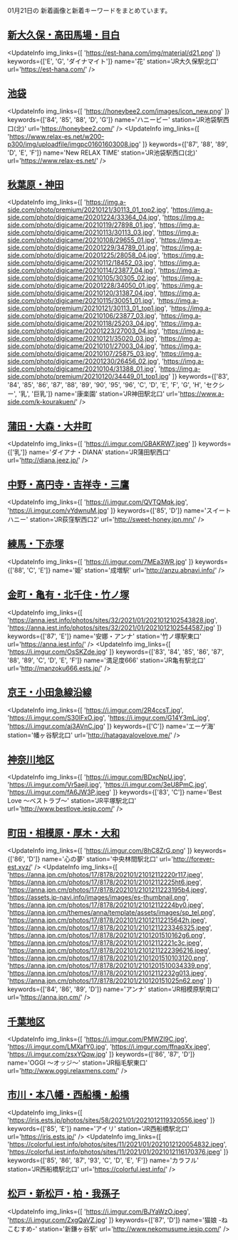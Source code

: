 

01月21日の
新着画像と新着キーワードをまとめています。

<DmmAffiliateIns />

## [新大久保・高田馬場・目白](/busty/0020)
<UpdateInfo
    img_links={[
    'https://est-hana.com/img/material/d21.png'
    ]}
    keywords={['E', 'G', 'ダイナマイト']}
    name='花'
    station='JR大久保駅北口'
    url='https://est-hana.com/'
/>
<DmmAffiliateIns />

## [池袋](/busty/0030)
<UpdateInfo
    img_links={[
    'https://honeybee2.com/images/icon_new.png'
    ]}
    keywords={['84', '85', '88', 'D', 'G']}
    name='ハニービー'
    station='JR池袋駅西口(北)'
    url='https://honeybee2.com/'
/>
<UpdateInfo
    img_links={[
    'https://www.relax-es.net/w200-p300/img/uploadfile/imgpc01601603008.jpg'
    ]}
    keywords={['87', '88', '89', 'D', 'E', 'F']}
    name='New RELAX TIME'
    station='JR池袋駅西口(北)'
    url='https://www.relax-es.net/'
/>
<DmmAffiliateIns />

## [秋葉原・神田](/busty/0080)
<UpdateInfo
    img_links={[
    'https://img.a-side.com/photo/premium/20210121/30113_01_top2.jpg',
    'https://img.a-side.com/photo/digicame/20201224/33364_04.jpg',
    'https://img.a-side.com/photo/digicame/20210119/27898_01.jpg',
    'https://img.a-side.com/photo/digicame/20210113/30113_03.jpg',
    'https://img.a-side.com/photo/digicame/20210108/29655_01.jpg',
    'https://img.a-side.com/photo/digicame/20201229/34789_01.jpg',
    'https://img.a-side.com/photo/digicame/20201225/28058_04.jpg',
    'https://img.a-side.com/photo/digicame/20210112/18452_03.jpg',
    'https://img.a-side.com/photo/digicame/20210114/23877_04.jpg',
    'https://img.a-side.com/photo/digicame/20210105/30305_02.jpg',
    'https://img.a-side.com/photo/digicame/20201228/34050_01.jpg',
    'https://img.a-side.com/photo/digicame/20210120/31387_04.jpg',
    'https://img.a-side.com/photo/digicame/20210115/30051_01.jpg',
    'https://img.a-side.com/photo/premium/20210121/30113_01_top1.jpg',
    'https://img.a-side.com/photo/digicame/20210106/23877_03.jpg',
    'https://img.a-side.com/photo/digicame/20210118/25203_04.jpg',
    'https://img.a-side.com/photo/digicame/20201223/27003_04.jpg',
    'https://img.a-side.com/photo/digicame/20210121/35020_03.jpg',
    'https://img.a-side.com/photo/digicame/20210101/27003_04.jpg',
    'https://img.a-side.com/photo/digicame/20210107/25875_03.jpg',
    'https://img.a-side.com/photo/digicame/20201230/26456_02.jpg',
    'https://img.a-side.com/photo/digicame/20210104/31388_01.jpg',
    'https://img.a-side.com/photo/premium/20210120/34449_01_top1.jpg'
    ]}
    keywords={['83', '84', '85', '86', '87', '88', '89', '90', '95', '96', 'C', 'D', 'E', 'F', 'G', 'H', 'セクシー', '乳', '巨乳']}
    name='康楽園'
    station='JR神田駅北口'
    url='https://www.a-side.com/k-kourakuen/'
/>
<DmmAffiliateIns />

## [蒲田・大森・大井町](/busty/0121)
<UpdateInfo
    img_links={[
    'https://i.imgur.com/GBAKRW7.jpeg'
    ]}
    keywords={['乳']}
    name='ダイアナ・DIANA'
    station='JR蒲田駅西口'
    url='http://diana.jeez.jp/'
/>
<DmmAffiliateIns />

## [中野・高円寺・吉祥寺・三鷹](/busty/0180)
<UpdateInfo
    img_links={[
    'https://i.imgur.com/QVTQMqk.jpg',
    'https://i.imgur.com/vYdwnuM.jpg'
    ]}
    keywords={['85', 'D']}
    name='スイートハニー'
    station='JR荻窪駅西口2'
    url='http://sweet-honey.jpn.mn/'
/>
<DmmAffiliateIns />

## [練馬・下赤塚](/busty/0220)
<UpdateInfo
    img_links={[
    'https://i.imgur.com/7MEa3WR.jpg'
    ]}
    keywords={['88', 'C', 'E']}
    name='姫'
    station='成増駅'
    url='http://anzu.abnavi.info/'
/>
<DmmAffiliateIns />

## [金町・亀有・北千住・竹ノ塚](/busty/0230)
<UpdateInfo
    img_links={[
    'https://anna.iest.info/photos/sites/32/2021/01/2021012102543828.jpg',
    'https://anna.iest.info/photos/sites/32/2021/01/2021012102544587.jpg'
    ]}
    keywords={['87', 'E']}
    name='安娜・アンナ'
    station='竹ノ塚駅東口'
    url='https://anna.iest.info/'
/>
<UpdateInfo
    img_links={[
    'https://i.imgur.com/OsSKZde.jpg'
    ]}
    keywords={['83', '84', '85', '86', '87', '88', '89', 'C', 'D', 'E', 'F']}
    name='満足度666'
    station='JR亀有駅北口'
    url='http://manzoku666.ests.jp/'
/>
<DmmAffiliateIns />

## [京王・小田急線沿線](/busty/0260)
<UpdateInfo
    img_links={[
    'https://i.imgur.com/2R4ccsT.jpg',
    'https://i.imgur.com/S30lFxO.jpg',
    'https://i.imgur.com/G14Y3mL.jpg',
    'https://i.imgur.com/aj3AVnC.jpg'
    ]}
    keywords={['C']}
    name='エーゲ海'
    station='幡ヶ谷駅北口'
    url='http://hatagayalovelove.me/'
/>
<DmmAffiliateIns />

## [神奈川地区](/busty/0300)
<UpdateInfo
    img_links={[
    'https://i.imgur.com/BDxcNpU.jpg',
    'https://i.imgur.com/Vr5aejI.jpg',
    'https://i.imgur.com/3eU8PmC.jpg',
    'https://i.imgur.com/fA6JW3P.jpeg'
    ]}
    keywords={['83', 'C']}
    name='Best Love ～ベストラブ～'
    station='JR平塚駅北口'
    url='http://www.bestlove.iesjp.com/'
/>
<DmmAffiliateIns />

## [町田・相模原・厚木・大和](/busty/0330)
<UpdateInfo
    img_links={[
    'https://i.imgur.com/8hC8ZrG.png'
    ]}
    keywords={['86', 'D']}
    name='心の夢'
    station='中央林間駅北口'
    url='http://forever-est.xyz/'
/>
<UpdateInfo
    img_links={[
    'https://anna.jpn.cm/photos/17/8178/202101/21012112220r117.jpeg',
    'https://anna.jpn.cm/photos/17/8178/202101/21012112225ht6.jpeg',
    'https://anna.jpn.cm/photos/17/8178/202101/2101211223195b4.jpeg',
    'https://assets.jp-navi.info/images/images/es-thumbnail.png',
    'https://anna.jpn.cm/photos/17/8178/202101/21012112224by0.jpeg',
    'https://anna.jpn.cm/themes/anna/template/assets/images/sp_tel.png',
    'https://anna.jpn.cm/photos/17/8178/202101/21012112215642h.jpeg',
    'https://anna.jpn.cm/photos/17/8178/202101/2101211223346325.jpeg',
    'https://anna.jpn.cm/photos/17/8178/202101/2101201510162g6.png',
    'https://anna.jpn.cm/photos/17/8178/202101/21012112221c3c.jpeg',
    'https://anna.jpn.cm/photos/17/8178/202101/2101211222396216.jpeg',
    'https://anna.jpn.cm/photos/17/8178/202101/2101201510103120.png',
    'https://anna.jpn.cm/photos/17/8178/202101/2101201510034339.png',
    'https://anna.jpn.cm/photos/17/8178/202101/21012112232g013.jpeg',
    'https://anna.jpn.cm/photos/17/8178/202101/210120151025n62.png'
    ]}
    keywords={['84', '86', '89', 'D']}
    name='アンナ'
    station='JR相模原駅南口'
    url='https://anna.jpn.cm/'
/>
<DmmAffiliateIns />

## [千葉地区](/busty/0500)
<UpdateInfo
    img_links={[
    'https://i.imgur.com/PMWZl9C.jpg',
    'https://i.imgur.com/LMXafY0.jpg',
    'https://i.imgur.com/ffnaqXx.jpeg',
    'https://i.imgur.com/zsxYQqw.jpg'
    ]}
    keywords={['86', '87', 'D']}
    name='OGGI ～オッジ～'
    station='JR稲毛駅東口'
    url='http://www.oggi.relaxmens.com/'
/>
<DmmAffiliateIns />

## [市川・本八幡・西船橋・船橋](/busty/0510)
<UpdateInfo
    img_links={[
    'https://iris.ests.jp/photos/sites/58/2021/01/2021012119320556.jpeg'
    ]}
    keywords={['85', 'E']}
    name='アイリ'
    station='JR西船橋駅北口'
    url='https://iris.ests.jp/'
/>
<UpdateInfo
    img_links={[
    'https://colorful.iest.info/photos/sites/11/2021/01/2021012120054832.jpeg',
    'https://colorful.iest.info/photos/sites/11/2021/01/2021012116170376.jpeg'
    ]}
    keywords={['85', '86', '87', '93', 'C', 'D', 'E', 'F']}
    name='カラフル'
    station='JR西船橋駅北口'
    url='https://colorful.iest.info/'
/>
<DmmAffiliateIns />

## [松戸・新松戸・柏・我孫子](/busty/0520)
<UpdateInfo
    img_links={[
    'https://i.imgur.com/BJYaWzO.jpeg',
    'https://i.imgur.com/ZxgQaVZ.jpg'
    ]}
    keywords={['87', 'D']}
    name='猫娘 -ねこむすめ-'
    station='新鎌ヶ谷駅'
    url='http://www.nekomusume.iesjp.com/'
/>
<DmmAffiliateIns />

<DmmAffiliateScript />
